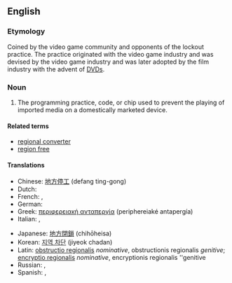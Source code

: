 {{wikipedia}}
==English==

===Etymology===
Coined by the video game community and opponents of the lockout practice. The practice originated with the video game industry and was devised by the video game industry and was later adopted by the film industry with the advent of [[DVD]]s.

===Noun===
{{en-noun|head=[[regional]] [[lockout]]}}

# {{context|video games|DVD|lang=en}} The programming practice, code, or chip used to prevent the playing of imported media on a domestically marketed device.

====Related terms====
* [[regional converter]]
* [[region free]]

====Translations====
{{trans-top|prevents the playing of imported media on a domestically marketed device}}
* Chinese: [[地方停工]] (defang ting-gong)
* Dutch: {{t|nl|regionale uitsluiting}}
* French: {{t|fr|verrouillage régional}}, {{t|fr|codage régional}}
* German: {{t|de|regionale Aussperrung}}
* Greek: [[περιφερειακή ανταπεργία]] (periphereiaké antapergía)
* Italian: {{t|it|bloccaggio regionale}}, {{t|it|codifica regionale}}
{{trans-mid}}
* Japanese: [[地方閉鎖]] (chihōheisa)
* Korean: [[지역 차단]] (jiyeok chadan)
* Latin: [[obstructio regionalis]] ''nominative'', obstructionis regionalis ''genitive''; [[encryptio regionalis]] ''nominative'', encryptionis regionalis ''genitive
* Russian: {{t|ru|регионарное замыкание}}, {{t|ru|регионарное зашифрование}}
* Spanish: {{t|es|cierre regional}}, {{t|es|codificación regional}}
{{trans-bottom}}